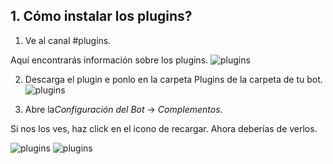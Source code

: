 ## 1. Cómo instalar los plugins?

1. Ve al canal #plugins.

Aquí encontrarás información sobre los plugins.
![plugins](public/plugins1.png)


2. Descarga el plugin e ponlo en la carpeta Plugins de la carpeta de tu bot.
![plugins](public/plugins2.gif)

3. Abre la*Configuración del Bot* -> *Complementos*. 

Si nos los ves, haz click en el icono de recargar. Ahora deberías de verlos.

![plugins](public/plugins3.png)
![plugins](public/plugins4.png)